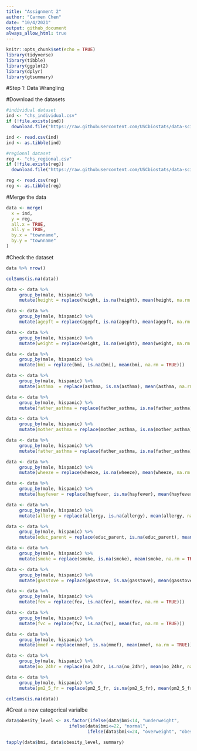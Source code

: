 ```yaml
---
title: "Assignment 2"
author: "Carmen Chen"
date: "10/4/2021"
output: github_document
always_allow_html: true
---
```


```r
knitr::opts_chunk$set(echo = TRUE)
library(tidyverse)
library(tibble)
library(ggplot2)
library(dplyr)
library(gtsummary)
```


#Step 1: Data Wrangling

#Download the datasets
```r
#individual dataset
ind <- "chs_individual.csv"
if (!file.exists(ind))
  download.file("https://raw.githubusercontent.com/USCbiostats/data-science-data/master/01_chs/chs_individual.csv", destfile = ind)

ind <- read.csv(ind)
ind <- as.tibble(ind)

#regional dataset
reg <- "chs_regional.csv"
if (!file.exists(reg))
  download.file("https://raw.githubusercontent.com/USCbiostats/data-science-data/master/01_chs/chs_regional.csv", destfile = reg)

reg <- read.csv(reg)
reg <- as.tibble(reg)
```

#Merge the data
```r
data <- merge(
  x = ind,
  y = reg,
  all.x = TRUE,
  all.y = TRUE,
  by.x = "townname",
  by.y = "townname"
)
```

#Check the dataset
```r
data %>% nrow()

colSums(is.na(data))

```
```r
data <- data %>% 
     group_by(male, hispanic) %>%
     mutate(height = replace(height, is.na(height), mean(height, na.rm = TRUE)))

data <- data %>% 
     group_by(male, hispanic) %>%
     mutate(agepft = replace(agepft, is.na(agepft), mean(agepft, na.rm = TRUE)))

data <- data %>% 
     group_by(male, hispanic) %>%
     mutate(weight = replace(weight, is.na(weight), mean(weight, na.rm = TRUE)))

data <- data %>% 
     group_by(male, hispanic) %>%
     mutate(bmi = replace(bmi, is.na(bmi), mean(bmi, na.rm = TRUE)))

data <- data %>% 
     group_by(male, hispanic) %>%
     mutate(asthma  = replace(asthma, is.na(asthma), mean(asthma, na.rm = TRUE)))

data <- data %>% 
     group_by(male, hispanic) %>%
     mutate(father_asthma = replace(father_asthma, is.na(father_asthma), mean(father_asthma, na.rm = TRUE)))

data <- data %>% 
     group_by(male, hispanic) %>%
     mutate(mother_asthma = replace(mother_asthma, is.na(mother_asthma), mean(mother_asthma, na.rm = TRUE)))

data <- data %>% 
     group_by(male, hispanic) %>%
     mutate(father_asthma = replace(father_asthma, is.na(father_asthma), mean(father_asthma, na.rm = TRUE)))

data <- data %>% 
     group_by(male, hispanic) %>%
     mutate(wheeze = replace(wheeze, is.na(wheeze), mean(wheeze, na.rm = TRUE)))

data <- data %>% 
     group_by(male, hispanic) %>%
     mutate(hayfever = replace(hayfever, is.na(hayfever), mean(hayfever, na.rm = TRUE)))

data <- data %>% 
     group_by(male, hispanic) %>%
     mutate(allergy = replace(allergy, is.na(allergy), mean(allergy, na.rm = TRUE)))

data <- data %>% 
     group_by(male, hispanic) %>%
     mutate(educ_parent = replace(educ_parent, is.na(educ_parent), mean(educ_parent, na.rm = TRUE)))

data <- data %>% 
     group_by(male, hispanic) %>%
     mutate(smoke = replace(smoke, is.na(smoke), mean(smoke, na.rm = TRUE)))

data <- data %>% 
     group_by(male, hispanic) %>%
     mutate(gasstove = replace(gasstove, is.na(gasstove), mean(gasstove, na.rm = TRUE)))

data <- data %>% 
     group_by(male, hispanic) %>%
     mutate(fev = replace(fev, is.na(fev), mean(fev, na.rm = TRUE)))

data <- data %>% 
     group_by(male, hispanic) %>%
     mutate(fvc = replace(fvc, is.na(fvc), mean(fvc, na.rm = TRUE)))

data <- data %>% 
     group_by(male, hispanic) %>%
     mutate(mmef = replace(mmef, is.na(mmef), mean(mmef, na.rm = TRUE)))

data <- data %>% 
     group_by(male, hispanic) %>%
     mutate(no_24hr = replace(no_24hr, is.na(no_24hr), mean(no_24hr, na.rm = TRUE)))

data <- data %>% 
     group_by(male, hispanic) %>%
     mutate(pm2_5_fr = replace(pm2_5_fr, is.na(pm2_5_fr), mean(pm2_5_fr, na.rm = TRUE)))

colSums(is.na(data))
```




#Creat a new categorical varialbe
```r
data$obesity_level <- as.factor(ifelse(data$bmi<14, "underweight",
                        ifelse(data$bmi<=22, "normal",
                               ifelse(data$bmi<=24, "overweight", "obese"))))

tapply(data$bmi, data$obesity_level, summary)
```

